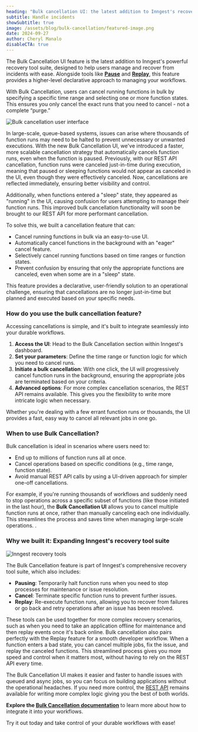 ```yaml
---
heading: "Bulk cancellation UI: the latest addition to Inngest's recovery tool suite"
subtitle: Handle incidents
showSubtitle: true
image: /assets/blog/bulk-cancellation/featured-image.png
date: 2024-09-27
author: Cheryl Manalo
disableCTA: true
---
```


The Bulk Cancellation UI feature is the latest addition to Inngest's powerful recovery tool suite, designed to help users manage and recover from incidents  with ease. Alongside tools like [**Pause**](/docs/guides/pause-functions?ref=blog-bulk-cancellation#when-a-function-is-paused) and [**Replay**](/docs/platform/replay?ref=blog-bulk-cancellation), this feature provides a higher-level declarative approach to managing your workflows.

With Bulk Cancellation, users can cancel running functions in bulk by specifying a specific time range and selecting one or more function states. This ensures you only cancel the exact runs that you need to cancel \- not a complete “purge.”

![Bulk cancellation user interface](/assets/blog/bulk-cancellation/ui.png)

In large-scale, queue-based systems, issues can arise where thousands of function runs may need to be halted to prevent unnecessary or unwanted executions. With the new Bulk Cancellation UI, we've introduced a faster, more scalable cancellation strategy that automatically cancels function runs, even when the function is paused. Previously, with our REST API cancellation, function runs were canceled just-in-time during execution, meaning that paused or sleeping functions would not appear as canceled in the UI, even though they were effectively canceled. Now, cancellations are reflected immediately, ensuring better visibility and control.

Additionally, when functions entered a "sleep" state, they appeared as "running" in the UI, causing confusion for users attempting to manage their function runs. This improved bulk cancellation functionality will soon be brought to our REST API for more performant cancellation.

To solve this, we built a cancellation feature that can:

* Cancel running functions in bulk via an easy-to-use UI.
* Automatically cancel functions in the background with an "eager" cancel feature.
* Selectively cancel running functions based on time ranges or function states.
* Prevent confusion by ensuring that only the appropriate functions are canceled, even when some are in a "sleep" state.

This feature provides a declarative, user-friendly solution to an operational challenge, ensuring that cancellations are no longer just-in-time but planned and executed based on your specific needs.

### How do you use the bulk cancellation feature?

Accessing cancellations is simple, and it's built to integrate seamlessly into your durable workflows.

1. **Access the UI**: Head to the Bulk Cancellation section within Inngest's dashboard.
2. **Set your parameters**: Define the time range or function logic for which you need to cancel runs.
3. **Initiate a bulk cancellation**: With one click, the UI will progressively cancel function runs in the background, ensuring the appropriate jobs are terminated based on your criteria.
4. **Advanced options**: For more complex cancellation scenarios, the REST API remains available. This gives you the flexibility to write more intricate logic when necessary.

Whether you're dealing with a few errant function runs or thousands, the UI provides a fast, easy way to cancel all relevant jobs in one go.

### When to use Bulk Cancellation?

Bulk cancellation is ideal in scenarios where users need to:

* End up to millions of function runs all at once.
* Cancel operations based on specific conditions (e.g., time range, function state).
* Avoid manual REST API calls by using a UI-driven approach for simpler one-off cancellations.

For example, if you're running thousands of workflows and suddenly need to stop operations across a specific subset of functions (like those initiated in the last hour), the **Bulk Cancellation UI** allows you to cancel multiple function runs at once, rather than manually canceling each one individually. This streamlines the process and saves time when managing large-scale operations. .

### Why we built it: Expanding Inngest's recovery tool suite

![Inngest recovery tools](/assets/blog/bulk-cancellation/recovery-tools.png)

The Bulk Cancellation feature is part of Inngest's comprehensive recovery tool suite, which also includes:

* **Pausing**: Temporarily halt function runs when you need to stop processes for maintenance or issue resolution.
* **Cancel**: Terminate specific function runs to prevent further issues.
* **Replay**: Re-execute function runs, allowing you to recover from failures or go back and retry operations after an issue has been resolved.

These tools can be used together for more complex recovery scenarios, such as when you need to take an application offline for maintenance and then replay events once it's back online. Bulk cancellation also pairs perfectly with the Replay feature for a smooth developer workflow. When a function enters a bad state, you can cancel multiple jobs, fix the issue, and replay the canceled functions. This streamlined process gives you more speed and control when it matters most, without having to rely on the REST API every time.

The Bulk Cancellation UI makes it easier and faster to handle issues with queued and async jobs, so you can focus on building applications without the operational headaches. If you need more control, the [REST API](/docs/guides/cancel-running-functions?ref=blog-bulk-cancellation) remains available for writing more complex logic giving you the best of both worlds.

**Explore the [Bulk Cancellation documentation](/docs/guides/cancel-running-functions?ref=blog-bulk-cancellation)** to learn more about how to integrate it into your workflows.

Try it out today and take control of your durable workflows with ease\!